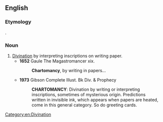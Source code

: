 ==English==

===Etymology===
{{etyl|grc|en}} {{m|grc|χάρτης||leaf of paper}}.

===Noun===
{{en-noun|-}}

# [[divination|Divination]] by interpreting inscriptions on writing paper.
#* '''1652''' Gaule The Magastromancer xix.
#*: '''Chartomancy''', by writing in papers...
#* '''1973''' Gibson Complete Illust. Bk Div. & Prophecy
#*: '''CHARTOMANCY''': Divination by writing or interpreting inscriptions, sometimes of mysterious origin. Predictions written in invisible ink, which appears when papers are heated, come in this general category. So do greeting cards.

[[Category:en:Divination]]
